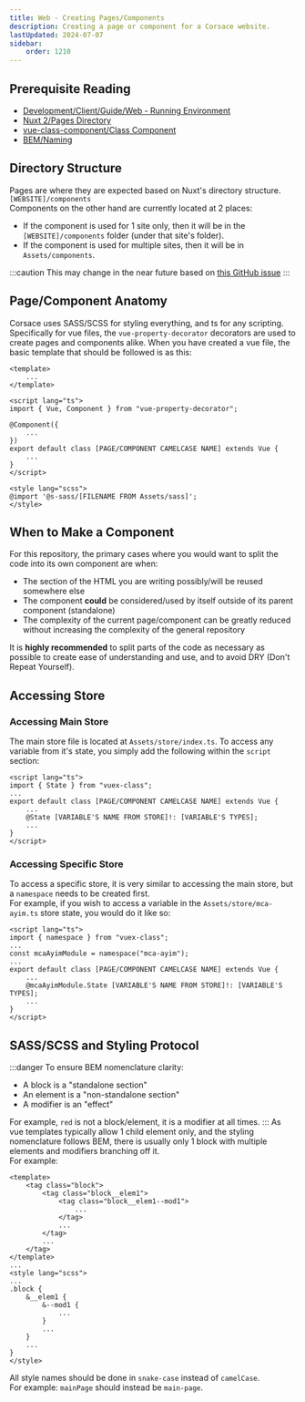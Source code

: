 ```yaml
---
title: Web - Creating Pages/Components
description: Creating a page or component for a Corsace website.
lastUpdated: 2024-07-07
sidebar:
    order: 1210
---
```

## Prerequisite Reading
- [Development/Client/Guide/Web - Running Environment](../web-running-environment)
- [Nuxt 2/Pages Directory](https://v2.nuxt.com/docs/directory-structure/pages)
- [vue-class-component/Class Component](https://class-component.vuejs.org/guide/class-component.html)
- [BEM/Naming](https://getbem.com/naming/)

## Directory Structure
Pages are where they are expected based on Nuxt's directory structure. `[WEBSITE]/components`\
Components on the other hand are currently located at 2 places:
- If the component is used for 1 site only, then it will be in the `[WEBSITE]/components` folder (under that site's folder).
- If the component is used for multiple sites, then it will be in `Assets/components`.

:::caution
This may change in the near future based on [this GitHub issue](https://github.com/Corsace/Corsace/issues/292)
::: 

## Page/Component Anatomy

Corsace uses SASS/SCSS for styling everything, and ts for any scripting.\
Specifically for vue files, the `vue-property-decorator` decorators are used to create pages and components alike.
When you have created a vue file, the basic template that should be followed is as this:

```vue
<template>
    ...
</template>

<script lang="ts">
import { Vue, Component } from "vue-property-decorator";

@Component({
    ...
})
export default class [PAGE/COMPONENT CAMELCASE NAME] extends Vue {
    ...
}
</script>

<style lang="scss">
@import '@s-sass/[FILENAME FROM Assets/sass]';
</style>
```

## When to Make a Component
For this repository, the primary cases where you would want to split the code into its own component are when:
- The section of the HTML you are writing possibly/will be reused somewhere else
- The component **could** be considered/used by itself outside of its parent component (standalone)
- The complexity of the current page/component can be greatly reduced without increasing the complexity of the general repository

It is **highly recommended** to split parts of the code as necessary as possible to create ease of understanding and use, and to avoid DRY (Don't Repeat Yourself).

## Accessing Store

### Accessing Main Store
The main store file is located at `Assets/store/index.ts`. To access any variable from it's state, you simply add the following within the `script` section:
```vue
<script lang="ts">
import { State } from "vuex-class";
...
export default class [PAGE/COMPONENT CAMELCASE NAME] extends Vue {
    ...
    @State [VARIABLE'S NAME FROM STORE]!: [VARIABLE'S TYPES];
    ...
}
</script>
```

### Accessing Specific Store
To access a specific store, it is very similar to accessing the main store, but a `namespace` needs to be created first.\
For example, if you wish to access a variable in the `Assets/store/mca-ayim.ts` store state, you would do it like so:
```vue
<script lang="ts">
import { namespace } from "vuex-class";
...
const mcaAyimModule = namespace("mca-ayim");
...
export default class [PAGE/COMPONENT CAMELCASE NAME] extends Vue {
    ...
    @mcaAyimModule.State [VARIABLE'S NAME FROM STORE]!: [VARIABLE'S TYPES];
    ...
}
</script>
```

## SASS/SCSS and Styling Protocol
:::danger
To ensure BEM nomenclature clarity:
- A block is a "standalone section"
- An element is a "non-standalone section"
- A modifier is an "effect"

For example, `red` is not a block/element, it is a modifier at all times.
:::
As vue templates typically allow 1 child element only, and the styling nomenclature follows BEM, there is usually only 1 block with multiple elements and modifiers branching off it.\
For example:
```vue
<template>
    <tag class="block">
        <tag class="block__elem1">
            <tag class="block__elem1--mod1">
                ...
            </tag>
            ...
        </tag>
        ...
    </tag>
</template>
...
<style lang="scss">
...
.block {
    &__elem1 {
        &--mod1 {
            ...
        }
        ...
    }
    ...
}
</style>
```

All style names should be done in `snake-case` instead of `camelCase`.\
For example: `mainPage` should instead be `main-page`.